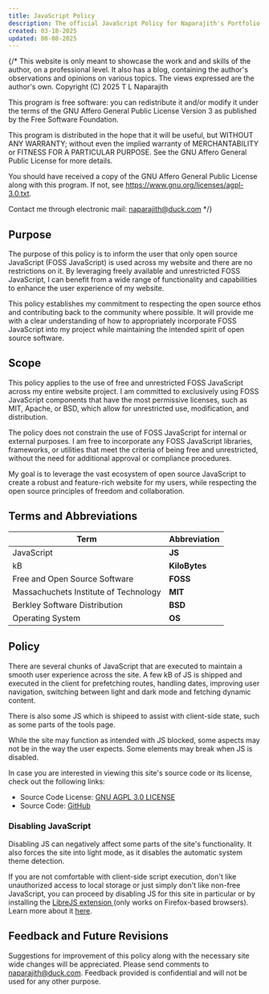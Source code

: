 ```yaml
---
title: JavaScript Policy
description: The official JavaScript Policy for Naparajith's Portfolio
created: 03-18-2025
updated: 08-08-2025
---
```


{/* This website is only meant to showcase the work and and skills of the
author, on a professional level. It also has a blog, containing the author's
observations and opinions on various topics. The views expressed are the
author's own. Copyright (C) 2025 T L Naparajith

This program is free software: you can redistribute it and/or modify it under
the terms of the GNU Affero General Public License Version 3 as published by the
Free Software Foundation.

This program is distributed in the hope that it will be useful, but WITHOUT ANY
WARRANTY; without even the implied warranty of MERCHANTABILITY or FITNESS FOR A
PARTICULAR PURPOSE. See the GNU Affero General Public License for more details.

You should have received a copy of the GNU Affero General Public License along
with this program. If not, see <https://www.gnu.org/licenses/agpl-3.0.txt>.

Contact me through electronic mail: <naparajith@duck.com> */}


## Purpose

The purpose of this policy is to inform the user that only open source
JavaScript (FOSS JavaScript) is used across my website and there are no
restrictions on it. By leveraging freely available and unrestricted FOSS
JavaScript, I can benefit from a wide range of functionality and capabilities to
enhance the user experience of my website.

This policy establishes my commitment to respecting the open source ethos and
contributing back to the community where possible. It will provide me with a
clear understanding of how to appropriately incorporate FOSS JavaScript into my
project while maintaining the intended spirit of open source software.

## Scope

This policy applies to the use of free and unrestricted FOSS JavaScript across
my entire website project. I am committed to exclusively using FOSS JavaScript
components that have the most permissive licenses, such as MIT, Apache, or BSD,
which allow for unrestricted use, modification, and distribution.

The policy does not constrain the use of FOSS JavaScript for internal or
external purposes. I am free to incorporate any FOSS JavaScript libraries,
frameworks, or utilities that meet the criteria of being free and unrestricted,
without the need for additional approval or compliance procedures.

My goal is to leverage the vast ecosystem of open source JavaScript to create a
robust and feature-rich website for my users, while respecting the open source
principles of freedom and collaboration.

## Terms and Abbreviations

| Term                                  | Abbreviation  |
| ------------------------------------- | ------------- |
| JavaScript                            | **JS**        |
| kB                                    | **KiloBytes** |
| Free and Open Source Software         | **FOSS**      |
| Massachuchets Institute of Technology | **MIT**       |
| Berkley Software Distribution         | **BSD**       |
| Operating System                      | **OS**        |

## Policy

There are several chunks of JavaScript that are executed to maintain a smooth
user experience across the site. A few kB of JS is shipped and executed in the
client for prefetching routes, handling dates, improving user navigation,
switching between light and dark mode and fetching dynamic content.

There is also some JS which is shipeed to assist with client-side state, such
as some parts of the tools page.

While the site may function as intended with JS blocked, some aspects may not be
in the way the user expects. Some elements may break when JS is disabled.

In case you are interested in viewing this site's source code or its license,
check out the following links:

- Source Code License: <A href="/license/code">GNU AGPL 3.0 LICENSE</A>
- Source Code: <A href="https://github.com/DrInfinite/naparajith" target="_blank">GitHub</A>

### Disabling JavaScript

Disabling JS can negatively affect some parts of the site's functionality. It
also forces the site into light mode, as it disables the automatic system theme
detection.

If you are not comfortable with client-side script execution, don't like
unauthorized access to local storage or just simply don't like non-free
JavaScript, you can proceed by disabling JS for this site in particular or by
installing the <A href="https://addons.mozilla.org/en-US/firefox/addon/librejs/" target="_blank">LibreJS extension
</A> (only works on Firefox-based browsers). Learn more about it <A href="https://www.gnu.org/software/librejs/" target="_blank">here</A>.

## Feedback and Future Revisions

Suggestions for improvement of this policy along with the necessary site wide
changes will be appreciated. Please send comments to
[naparajith@duck.com](mailto:naparajith@duck.com). Feedback provided is
confidential and will not be used for any other purpose.

